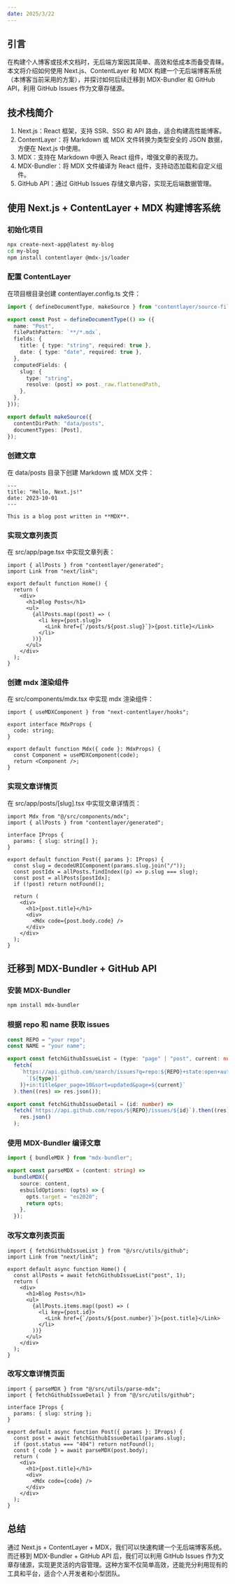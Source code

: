 ```yaml
---
date: 2025/3/22
---
```


## 引言

在构建个人博客或技术文档时，无后端方案因其简单、高效和低成本而备受青睐。本文将介绍如何使用 Next.js、ContentLayer 和 MDX 构建一个无后端博客系统（本博客当前采用的方案），并探讨如何后续迁移到 MDX-Bundler 和 GitHub API，利用 GitHub Issues 作为文章存储源。

## 技术栈简介

1. Next.js：React 框架，支持 SSR、SSG 和 API 路由，适合构建高性能博客。
2. ContentLayer：将 Markdown 或 MDX 文件转换为类型安全的 JSON 数据，方便在 Next.js 中使用。
3. MDX：支持在 Markdown 中嵌入 React 组件，增强文章的表现力。
4. MDX-Bundler：将 MDX 文件编译为 React 组件，支持动态加载和自定义组件。
5. GitHub API：通过 GitHub Issues 存储文章内容，实现无后端数据管理。

## 使用 Next.js + ContentLayer + MDX 构建博客系统

### 初始化项目

```sh
npx create-next-app@latest my-blog
cd my-blog
npm install contentlayer @mdx-js/loader
```

### 配置 ContentLayer

在项目根目录创建 contentlayer.config.ts 文件：

```ts title=contentlayer.config.ts
import { defineDocumentType, makeSource } from "contentlayer/source-files";

export const Post = defineDocumentType(() => ({
  name: "Post",
  filePathPattern: `**/*.mdx`,
  fields: {
    title: { type: "string", required: true },
    date: { type: "date", required: true },
  },
  computedFields: {
    slug: {
      type: "string",
      resolve: (post) => post._raw.flattenedPath,
    },
  },
}));

export default makeSource({
  contentDirPath: "data/posts",
  documentTypes: [Post],
});
```

### 创建文章

在 data/posts 目录下创建 Markdown 或 MDX 文件：

```mdx title=data/posts/hello.mdx
---
title: "Hello, Next.js!"
date: 2023-10-01
---

This is a blog post written in **MDX**.
```

### 实现文章列表页

在 src/app/page.tsx 中实现文章列表：

```tsx title=src/app/page.tsx
import { allPosts } from "contentlayer/generated";
import Link from "next/link";

export default function Home() {
  return (
    <div>
      <h1>Blog Posts</h1>
      <ul>
        {allPosts.map((post) => (
          <li key={post.slug}>
            <Link href={`/posts/${post.slug}`}>{post.title}</Link>
          </li>
        ))}
      </ul>
    </div>
  );
}
```

### 创建 mdx 渲染组件

在 src/components/mdx.tsx 中实现 mdx 渲染组件：

```tsx title=src/components/mdx.tsx
import { useMDXComponent } from "next-contentlayer/hooks";

export interface MdxProps {
  code: string;
}

export default function Mdx({ code }: MdxProps) {
  const Component = useMDXComponent(code);
  return <Component />;
}
```

### 实现文章详情页

在 src/app/posts/[slug].tsx 中实现文章详情页：

```tsx title=pages/posts/[...slug].tsx
import Mdx from "@/src/components/mdx";
import { allPosts } from "contentlayer/generated";

interface IProps {
  params: { slug: string[] };
}

export default function Post({ params }: IProps) {
  const slug = decodeURIComponent(params.slug.join("/"));
  const postIdx = allPosts.findIndex((p) => p.slug === slug);
  const post = allPosts[postIdx];
  if (!post) return notFound();

  return (
    <div>
      <h1>{post.title}</h1>
      <div>
        <Mdx code={post.body.code} />
      </div>
    </div>
  );
}
```

## 迁移到 MDX-Bundler + GitHub API

### 安装 MDX-Bundler

```sh
npm install mdx-bundler
```

### 根据 repo 和 name 获取 issues

```ts title=src/utils/github.ts
const REPO = "your repo";
const NAME = "your name";

export const fetchGithubIssueList = (type: "page" | "post", current: number) =>
  fetch(
    `https://api.github.com/search/issues?q=repo:${REPO}+state:open+author:${NAME}+${encodeURIComponent(
      `[${type}]`
    )}+in:title&per_page=10&sort=updated&page=${current}`
  ).then((res) => res.json());

export const fetchGithubIssueDetail = (id: number) =>
  fetch(`https://api.github.com/repos/${REPO}/issues/${id}`).then((res) =>
    res.json()
  );
```

### 使用 MDX-Bundler 编译文章

```ts title=src/utils/parse-mdx.ts
import { bundleMDX } from "mdx-bundler";

export const parseMDX = (content: string) =>
  bundleMDX({
    source: content,
    esbuildOptions: (opts) => {
      opts.target = "es2020";
      return opts;
    },
  });
```

### 改写文章列表页面

```tsx title=src/app/page.tsx
import { fetchGithubIssueList } from "@/src/utils/github";
import Link from "next/link";

export default async function Home() {
  const allPosts = await fetchGithubIssueList("post", 1);
  return (
    <div>
      <h1>Blog Posts</h1>
      <ul>
        {allPosts.items.map((post) => (
          <li key={post.id}>
            <Link href={`/posts/${post.number}`}>{post.title}</Link>
          </li>
        ))}
      </ul>
    </div>
  );
}
```

### 改写文章详情页面

```tsx title=pages/posts/[slug].tsx
import { parseMDX } from "@/src/utils/parse-mdx";
import { fetchGithubIssueDetail } from "@/src/utils/github";

interface IProps {
  params: { slug: string };
}

export default async function Post({ params }: IProps) {
  const post = await fetchGithubIssueDetail(params.slug);
  if (post.status === "404") return notFound();
  const { code } = await parseMDX(post.body);
  return (
    <div>
      <h1>{post.title}</h1>
      <div>
        <Mdx code={code} />
      </div>
    </div>
  );
}
```

## 总结

通过 Next.js + ContentLayer + MDX，我们可以快速构建一个无后端博客系统。而迁移到 MDX-Bundler + GitHub API 后，我们可以利用 GitHub Issues 作为文章存储源，实现更灵活的内容管理。这种方案不仅简单高效，还能充分利用现有的工具和平台，适合个人开发者和小型团队。
